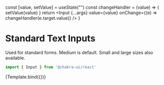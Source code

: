 
<Meta title="Atoms/Inputs" component={Input} />

  const [value, setValue] = useState("")
  const changeHandler = (value) => {
    setValue(value)
  }
  return <Input {...args} value={value} onChange={(e) => changeHandler(e.target.value)} />
}

# Standard Text Inputs

Used for standard forms. Medium is default. Small and large sizes also available.

```ts
import { Input } from '@chakra-ui/react'
```

<Canvas>
  <Story 
    name="Input" 
    argTypes={argTypes}
    args={{
      placeholder: "Placeholder"
    }}
  >
    {Template.bind({})}
  </Story>
</Canvas>
